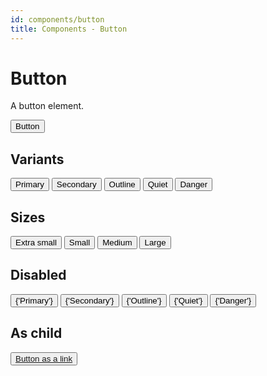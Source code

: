 ```yaml
---
id: components/button
title: Components - Button
---
```


# Button

A button element.

<Example>
  <Button variant="primary">Button</Button>
</Example>

## Variants

<Example direction="row">
  <Button variant="primary">Primary</Button>
  <Button variant="secondary">Secondary</Button>
  <Button variant="outline">Outline</Button>
  <Button variant="quiet">Quiet</Button>
  <Button variant="danger">Danger</Button>
</Example>

## Sizes

<Example direction="row">
  <Button size="xs">Extra small</Button>
  <Button size="sm">Small</Button>
  <Button size="md">Medium</Button>
  <Button size="lg">Large</Button>
</Example>

## Disabled

<Example direction="row">
  <Button isDisabled variant="primary">
    {'Primary'}
  </Button>
  <Button isDisabled variant="secondary">
    {'Secondary'}
  </Button>
  <Button isDisabled variant="outline">
    {'Outline'}
  </Button>
  <Button isDisabled variant="quiet">
    {'Quiet'}
  </Button>
  <Button isDisabled variant="danger">
    {'Danger'}
  </Button>
</Example>

## As child

<Example>
  <Button variant="primary" asChild>
    <a href={'/docs/components/button'}>Button as a link</a>
  </Button>
</Example>
